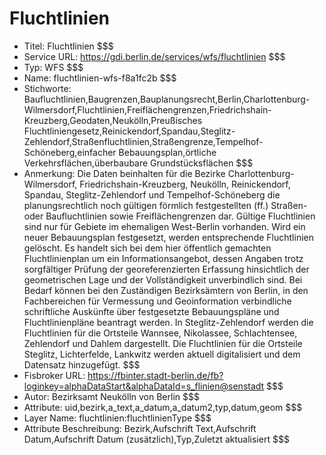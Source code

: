 # Fluchtlinien
- Titel: Fluchtlinien $$$
- Service URL: https://gdi.berlin.de/services/wfs/fluchtlinien $$$
- Typ: WFS $$$
- Name: fluchtlinien-wfs-f8a1fc2b $$$
- Stichworte: Baufluchtlinien,Baugrenzen,Bauplanungsrecht,Berlin,Charlottenburg-Wilmersdorf,Fluchtlinien,Freiflächengrenzen,Friedrichshain-Kreuzberg,Geodaten,Neukölln,Preußisches Fluchtliniengesetz,Reinickendorf,Spandau,Steglitz-Zehlendorf,Straßenfluchtlinien,Straßengrenze,Tempelhof-Schöneberg,einfacher Bebauungsplan,örtliche Verkehrsflächen,überbaubare Grundstücksflächen $$$
- Anmerkung: Die Daten beinhalten für die Bezirke Charlottenburg-Wilmersdorf, Friedrichshain-Kreuzberg, Neukölln, Reinickendorf, Spandau, Steglitz-Zehlendorf und Tempelhof-Schöneberg die planungsrechtlich noch gültigen förmlich festgestellten (ff.) Straßen- oder Baufluchtlinien sowie Freiflächengrenzen dar. Gültige Fluchtlinien sind nur für Gebiete im ehemaligen West-Berlin vorhanden. Wird ein neuer Bebauungsplan festgesetzt, werden entsprechende Fluchtlinien gelöscht.
Es handelt sich bei dem hier öffentlich gemachten Fluchtlinienplan um ein Informationsangebot, dessen Angaben trotz sorgfältiger Prüfung der georeferenzierten Erfassung hinsichtlich der geometrischen Lage und der Vollständigkeit unverbindlich sind. 
Bei Bedarf können bei den Zuständigen Bezirksämtern von Berlin, in den Fachbereichen für Vermessung und Geoinformation verbindliche schriftliche Auskünfte über festgesetzte Bebauungspläne und Fluchtlinienpläne beantragt werden.
In Steglitz-Zehlendorf werden die Fluchtlinien für die Ortsteile Wannsee, Nikolassee, Schlachtensee, Zehlendorf und Dahlem dargestellt. Die Fluchtlinien für die Ortsteile Steglitz, Lichterfelde, Lankwitz werden aktuell digitalisiert und dem Datensatz  hinzugefügt. $$$
- Fisbroker URL: https://fbinter.stadt-berlin.de/fb?loginkey=alphaDataStart&alphaDataId=s_flinien@senstadt $$$
- Autor: Bezirksamt Neukölln von Berlin $$$
- Attribute: uid,bezirk,a_text,a_datum,a_datum2,typ,datum,geom $$$
- Layer Name: fluchtlinien:fluchtlinienType $$$
- Attribute Beschreibung: Bezirk,Aufschrift Text,Aufschrift Datum,Aufschrift Datum (zusätzlich),Typ,Zuletzt aktualisiert $$$
